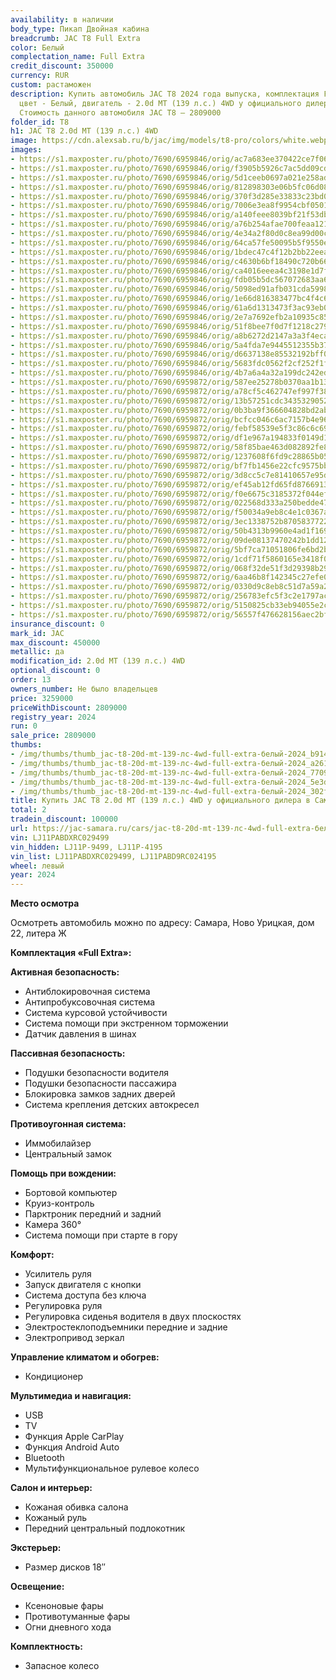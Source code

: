 ```yaml
---
availability: в наличии
body_type: Пикап Двойная кабина
breadcrumb: JAC T8 Full Extra
color: Белый
complectation_name: Full Extra
credit_discount: 350000
currency: RUR
custom: растаможен
description: Купить автомобиль JAC T8 2024 года выпуска, комплектация Full Extra,
  цвет - Белый, двигатель - 2.0d MT (139 л.с.) 4WD у официального дилера в г. Самара.
  Стоимость данного автомобиля JAC T8 – 2809000
folder_id: T8
h1: JAC T8 2.0d MT (139 л.с.) 4WD
image: https://cdn.alexsab.ru/b/jac/img/models/t8-pro/colors/white.webp
images:
- https://s1.maxposter.ru/photo/7690/6959846/orig/ac7a683ee370422ce7f061fe45eb9141.jpg?sid=14
- https://s1.maxposter.ru/photo/7690/6959846/orig/f3905b5926c7ac5dd09cdc9da65a2614.jpg?sid=14
- https://s1.maxposter.ru/photo/7690/6959846/orig/5d1ceeb0697a021e258ad381f1977097.jpg?sid=14
- https://s1.maxposter.ru/photo/7690/6959846/orig/812898303e06b5fc06d08834ea35e3de.jpg?sid=14
- https://s1.maxposter.ru/photo/7690/6959846/orig/370f3d285e33833c23bd077d6e1302f4.jpg?sid=14
- https://s1.maxposter.ru/photo/7690/6959846/orig/7006e3ea8f9954cbf0501b62ce7fb1af.jpg?sid=14
- https://s1.maxposter.ru/photo/7690/6959846/orig/a140feee8039bf21f53db99d9b87fd6a.jpg?sid=14
- https://s1.maxposter.ru/photo/7690/6959846/orig/a76b254afae700feaa121ed4a236418b.jpg?sid=14
- https://s1.maxposter.ru/photo/7690/6959846/orig/4e34a2f80d0c8ea99d00c0ee81c980c4.jpg?sid=14
- https://s1.maxposter.ru/photo/7690/6959846/orig/64ca57fe50095b5f9550e53422f11187.jpg?sid=14
- https://s1.maxposter.ru/photo/7690/6959846/orig/1bdec47c4f12b2bb22eeab2400c4a1ed.jpg?sid=14
- https://s1.maxposter.ru/photo/7690/6959846/orig/c4630b6bf18490c720b6644f2d2a45f6.jpg?sid=14
- https://s1.maxposter.ru/photo/7690/6959846/orig/ca4016eeea4c3198e1d7fb004abb2f5e.jpg?sid=14
- https://s1.maxposter.ru/photo/7690/6959846/orig/fdb05b5dc567072683aa6720abd88edf.jpg?sid=14
- https://s1.maxposter.ru/photo/7690/6959846/orig/5098ed91afb031cda5998a5290fcd5f0.jpg?sid=14
- https://s1.maxposter.ru/photo/7690/6959846/orig/1e66d816383477bc4f4c66dd4f402ab1.jpg?sid=14
- https://s1.maxposter.ru/photo/7690/6959846/orig/61a6d1313473f3ac93eb0bb2549cf188.jpg?sid=14
- https://s1.maxposter.ru/photo/7690/6959846/orig/2e7a7692efb2a10935c8514cf9c7b595.jpg?sid=14
- https://s1.maxposter.ru/photo/7690/6959846/orig/51f8bee7f0d7f1218c27921015e7d300.jpg?sid=14
- https://s1.maxposter.ru/photo/7690/6959846/orig/a8b6272d2147a3a3f4ecae151680a70d.jpg?sid=14
- https://s1.maxposter.ru/photo/7690/6959846/orig/5a4fda7e9445512355b37c20595552aa.jpg?sid=14
- https://s1.maxposter.ru/photo/7690/6959846/orig/d6637138e85532192bff09428ccc7233.jpg?sid=14
- https://s1.maxposter.ru/photo/7690/6959846/orig/5683fdc0562f2cf252f1f010cc4a73f2.jpg?sid=14
- https://s1.maxposter.ru/photo/7690/6959846/orig/4b7a6a4a32a199dc242ed25617dfbcc2.jpg?sid=14
- https://s1.maxposter.ru/photo/7690/6959872/orig/587ee25278b0370aa1b13e2df685c6f7.jpg?sid=14
- https://s1.maxposter.ru/photo/7690/6959872/orig/a78cf5c462747ef997f382ea290e450a.jpg?sid=14
- https://s1.maxposter.ru/photo/7690/6959872/orig/13b57251cdc34353290529e5254f8906.jpg?sid=14
- https://s1.maxposter.ru/photo/7690/6959872/orig/0b3ba9f366604828bd2ab50abd1780df.jpg?sid=14
- https://s1.maxposter.ru/photo/7690/6959872/orig/bcfcc046c6ac7157b4e96e44b04d957a.jpg?sid=14
- https://s1.maxposter.ru/photo/7690/6959872/orig/febf58539e5f3c86c6c69cb649372f6f.jpg?sid=14
- https://s1.maxposter.ru/photo/7690/6959872/orig/df1e967a194833f0149d136e51b5a8f8.jpg?sid=14
- https://s1.maxposter.ru/photo/7690/6959872/orig/58f85bae463d082892fe8706f942bc9d.jpg?sid=14
- https://s1.maxposter.ru/photo/7690/6959872/orig/1237608f6fd9c28865b054ef1e6446c3.jpg?sid=14
- https://s1.maxposter.ru/photo/7690/6959872/orig/bf7fb1456e22cfc9575bba8988bb0db6.jpg?sid=14
- https://s1.maxposter.ru/photo/7690/6959872/orig/3d8cc5c7e81410657e95d7f4a9036eeb.jpg?sid=14
- https://s1.maxposter.ru/photo/7690/6959872/orig/ef45ab12fd65fd8766913cba3504e3ed.jpg?sid=14
- https://s1.maxposter.ru/photo/7690/6959872/orig/f0e6675c3185372f044efb52aade853c.jpg?sid=14
- https://s1.maxposter.ru/photo/7690/6959872/orig/022568d333a250bedde476aab7d31575.jpg?sid=14
- https://s1.maxposter.ru/photo/7690/6959872/orig/f50034a9eb8c4e1c0367a8a8626c3172.jpg?sid=14
- https://s1.maxposter.ru/photo/7690/6959872/orig/3ec1338752b87058377221b9c8364f1a.jpg?sid=14
- https://s1.maxposter.ru/photo/7690/6959872/orig/50b4313b9960e4ad1f1693ae98df383b.jpg?sid=14
- https://s1.maxposter.ru/photo/7690/6959872/orig/09de08137470242b1dd1202eb828f832.jpg?sid=14
- https://s1.maxposter.ru/photo/7690/6959872/orig/5bf7ca71051806fe6bd2bf8bf0c554f2.jpg?sid=14
- https://s1.maxposter.ru/photo/7690/6959872/orig/1cdf71f5860165e3418f0f1191d44c8b.jpg?sid=14
- https://s1.maxposter.ru/photo/7690/6959872/orig/068f32de51f3d29398b29caf9b162091.jpg?sid=14
- https://s1.maxposter.ru/photo/7690/6959872/orig/6aa46b8f142345c27efe059c5cd49e8b.jpg?sid=14
- https://s1.maxposter.ru/photo/7690/6959872/orig/0330d9c8eb8c51d7a59a29ceba26a980.jpg?sid=14
- https://s1.maxposter.ru/photo/7690/6959872/orig/256783efc5f3c2e1797ac58bcf69cd0d.jpg?sid=14
- https://s1.maxposter.ru/photo/7690/6959872/orig/5150825cb33eb94055e2c887b3f0e62e.jpg?sid=14
- https://s1.maxposter.ru/photo/7690/6959872/orig/56557f476628156aec2bf670f144d2b8.jpg?sid=14
insurance_discount: 0
mark_id: JAC
max_discount: 450000
metallic: да
modification_id: 2.0d MT (139 л.с.) 4WD
optional_discount: 0
order: 13
owners_number: Не было владельцев
price: 3259000
priceWithDiscount: 2809000
registry_year: 2024
run: 0
sale_price: 2809000
thumbs:
- /img/thumbs/thumb_jac-t8-20d-mt-139-лс-4wd-full-extra-белый-2024_b9141_0.webp
- /img/thumbs/thumb_jac-t8-20d-mt-139-лс-4wd-full-extra-белый-2024_a2614_1.webp
- /img/thumbs/thumb_jac-t8-20d-mt-139-лс-4wd-full-extra-белый-2024_77097_2.webp
- /img/thumbs/thumb_jac-t8-20d-mt-139-лс-4wd-full-extra-белый-2024_5e3de_3.webp
- /img/thumbs/thumb_jac-t8-20d-mt-139-лс-4wd-full-extra-белый-2024_302f4_4.webp
title: Купить JAC T8 2.0d MT (139 л.с.) 4WD у официального дилера в Самаре
total: 2
tradein_discount: 100000
url: https://jac-samara.ru/cars/jac-t8-20d-mt-139-лс-4wd-full-extra-белый-2024/
vin: LJ11PABDXRC029499
vin_hidden: LJ11P-9499, LJ11P-4195
vin_list: LJ11PABDXRC029499, LJ11PABD9RC024195
wheel: левый
year: 2024
---
```

<p>
 <p>
  <strong>
   Место осмотра
  </strong>
 </p>
 <p>
  Осмотреть автомобиль можно по адресу: Самара, Ново Урицкая, дом 22, литера Ж
 </p>
 <p>
  <strong>
   Комплектация «Full Extra»:
  </strong>
 </p>
 <p>
  <strong>
   Активная безопасность:
  </strong>
 </p>
 <ul>
  <li>
   Антиблокировочная система
  </li>
  <li>
   Антипробуксовочная система
  </li>
  <li>
   Система курсовой устойчивости
  </li>
  <li>
   Система помощи при экстренном торможении
  </li>
  <li>
   Датчик давления в шинах
  </li>
 </ul>
 <p>
  <strong>
   Пассивная безопасность:
  </strong>
 </p>
 <ul>
  <li>
   Подушки безопасности водителя
  </li>
  <li>
   Подушки безопасности пассажира
  </li>
  <li>
   Блокировка замков задних дверей
  </li>
  <li>
   Система крепления детских автокресел
  </li>
 </ul>
 <p>
  <strong>
   Противоугонная система:
  </strong>
 </p>
 <ul>
  <li>
   Иммобилайзер
  </li>
  <li>
   Центральный замок
  </li>
 </ul>
 <p>
  <strong>
   Помощь при вождении:
  </strong>
 </p>
 <ul>
  <li>
   Бортовой компьютер
  </li>
  <li>
   Круиз-контроль
  </li>
  <li>
   Парктроник передний и задний
  </li>
  <li>
   Камера 360°
  </li>
  <li>
   Система помощи при старте в гору
  </li>
 </ul>
 <p>
  <strong>
   Комфорт:
  </strong>
 </p>
 <ul>
  <li>
   Усилитель руля
  </li>
  <li>
   Запуск двигателя с кнопки
  </li>
  <li>
   Система доступа без ключа
  </li>
  <li>
   Регулировка руля
  </li>
  <li>
   Регулировка сиденья водителя в двух плоскостях
  </li>
  <li>
   Электростеклоподъемники передние и задние
  </li>
  <li>
   Электропривод зеркал
  </li>
 </ul>
 <p>
  <strong>
   Управление климатом и обогрев:
  </strong>
 </p>
 <ul>
  <li>
   Кондиционер
  </li>
 </ul>
 <p>
  <strong>
   Мультимедиа и навигация:
  </strong>
 </p>
 <ul>
  <li>
   USB
  </li>
  <li>
   TV
  </li>
  <li>
   Функция Apple CarPlay
  </li>
  <li>
   Функция Android Auto
  </li>
  <li>
   Bluetooth
  </li>
  <li>
   Мультифункциональное рулевое колесо
  </li>
 </ul>
 <p>
  <strong>
   Салон и интерьер:
  </strong>
 </p>
 <ul>
  <li>
   Кожаная обивка салона
  </li>
  <li>
   Кожаный руль
  </li>
  <li>
   Передний центральный подлокотник
  </li>
 </ul>
 <p>
  <strong>
   Экстерьер:
  </strong>
 </p>
 <ul>
  <li>
   Размер дисков 18″
  </li>
 </ul>
 <p>
  <strong>
   Освещение:
  </strong>
 </p>
 <ul>
  <li>
   Ксеноновые фары
  </li>
  <li>
   Противотуманные фары
  </li>
  <li>
   Огни дневного хода
  </li>
 </ul>
 <p>
  <strong>
   Комплектность:
  </strong>
 </p>
 <ul>
  <li>
   Запасное колесо
  </li>
 </ul>
</p>
